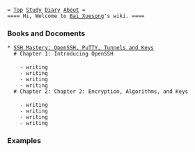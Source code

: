  = [[index|Top]] [[Study]] [[Diary]] [[Bai Xuesong|About]] =
 ==== Hi, Welcome to [[Bai Xuesong]]'s wiki. ====

=== Books and Docoments  ===
 * [[http://www.amazon.com/SSH-Mastery-OpenSSH-PuTTY-Tunnels/dp/1470069717/ref=pd_bxgy_b_img_y|SSH Mastery: OpenSSH, PuTTY, Tunnels and Keys]]
   # Chapter 1: Introducing OpenSSH</br>
     - writing
     - writing
     - writing
     - writing
   # Chapter 2: Chapter 2: Encryption, Algorithms, and Keys</br>
     - writing
     - writing
     - writing
     - writing
=== Examples ===

